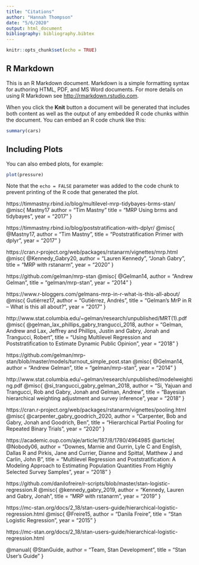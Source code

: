 ```yaml
---
title: "Citations"
author: "Hannah Thompson"
date: "5/6/2020"
output: html_document
bibliography: bibliography.bibtex
---
```


```r
knitr::opts_chunk$set(echo = TRUE)
```

## R Markdown

This is an R Markdown document. Markdown is a simple formatting syntax for authoring HTML, PDF, and MS Word documents. For more details on using R Markdown see <http://rmarkdown.rstudio.com>.

When you click the **Knit** button a document will be generated that includes both content as well as the output of any embedded R code chunks within the document. You can embed an R code chunk like this:

```r
summary(cars)
```

## Including Plots

You can also embed plots, for example:

```r
plot(pressure)
```

Note that the `echo = FALSE` parameter was added to the code chunk to prevent printing of the R code that generated the plot.


https://timmastny.rbind.io/blog/multilevel-mrp-tidybayes-brms-stan/  
@misc{ Mastny17
       author = "Tim Mastny"
       title = "MRP Using brms and tidybayes",
       year = "2017" }



https://timmastny.rbind.io/blog/poststratification-with-dplyr/ 
@misc{ @Mastny17,
       author = "Tim Mastny",
       title = "Poststratification Primer with dplyr",
       year = "2017" }

 
https://cran.r-project.org/web/packages/rstanarm/vignettes/mrp.html
@misc{ @Kennedy_Gabry20,
       author = "Lauren Kennedy", "Jonah Gabry",
       title = "MRP with rstanarm",
       year = "2020" }
       


https://github.com/gelman/mrp-stan
@misc{ @Gelman14,
       author = "Andrew Gelman",
       title = "gelman/mrp-stan",
       year = "2014" }



https://www.r-bloggers.com/gelmans-mrp-in-r-what-is-this-all-about/
@misc{ Gutiérrez17,
       author = "Gutiérrez, Andrés",
       title = "Gelman's MrP in R – What is this all about?",
       year = "2017" }


http://www.stat.columbia.edu/~gelman/research/unpublished/MRT(1).pdf
@misc{ @gelman_lax_phillips_gabry_trangucci_2018,
       author = "Gelman, Andrew and Lax, Jeffrey and Phillips, Justin and Gabry, Jonah and Trangucci, Robert",
       title = "Using Multilevel Regression and Poststratification to Estimate Dynamic Public Opinion",
       year = "2018" }
       


https://github.com/gelman/mrp-stan/blob/master/models/turnout_simple_post.stan
@misc{ @Gelman14,
       author = "Andrew Gelman",
       title = "gelman/mrp-stan",
       year = "2014" }

 
http://www.stat.columbia.edu/~gelman/research/unpublished/modelweighting.pdf
@misc{ @si_trangucci_gabry_gelman_2018,
       author = "Si, Yajuan and Trangucci, Rob and Gabry, Jonah and Gelman, Andrew",
       title = "Bayesian hierarchical weighting adjustment and survey inference",
       year = "2018" }


 
https://cran.r-project.org/web/packages/rstanarm/vignettes/pooling.html
@misc{ @carpenter_gabry_goodrich_2020,
       author = "Carpenter, Bob and Gabry, Jonah and Goodrich, Ben",
       title = "Hierarchical Partial Pooling for Repeated Binary Trials",
       year = "2020" }

 
https://academic.oup.com/aje/article/187/8/1780/4964985
@article{ @Nobody06,
       author = "Downes, Marnie and Gurrin, Lyle C and English, Dallas R and Pirkis, Jane and Currier, Dianne and Spittal, Matthew J and Carlin, John B",
       title = "Multilevel Regression and Poststratification: A Modeling Approach to Estimating Population Quantities From Highly Selected Survey Samples",
       year = "2018" }
       

https://github.com/danilofreire/r-scripts/blob/master/stan-logistic-regression.R 
@misc{ @kennedy_gabry_2019,
       author = "Kennedy, Lauren and Gabry, Jonah",
       title = "MRP with rstanarm",
       year = "2019" }




https://mc-stan.org/docs/2_18/stan-users-guide/hierarchical-logistic-regression.html
@misc{ @Freire15,
       author = "Danila Freire",
       title = "Stan Logistic Regression",
       year = "2015" }



https://mc-stan.org/docs/2_18/stan-users-guide/hierarchical-logistic-regression.html

@manual{ @StanGuide,
       author = "Team, Stan Development",
       title = "Stan User's Guide" }
       
